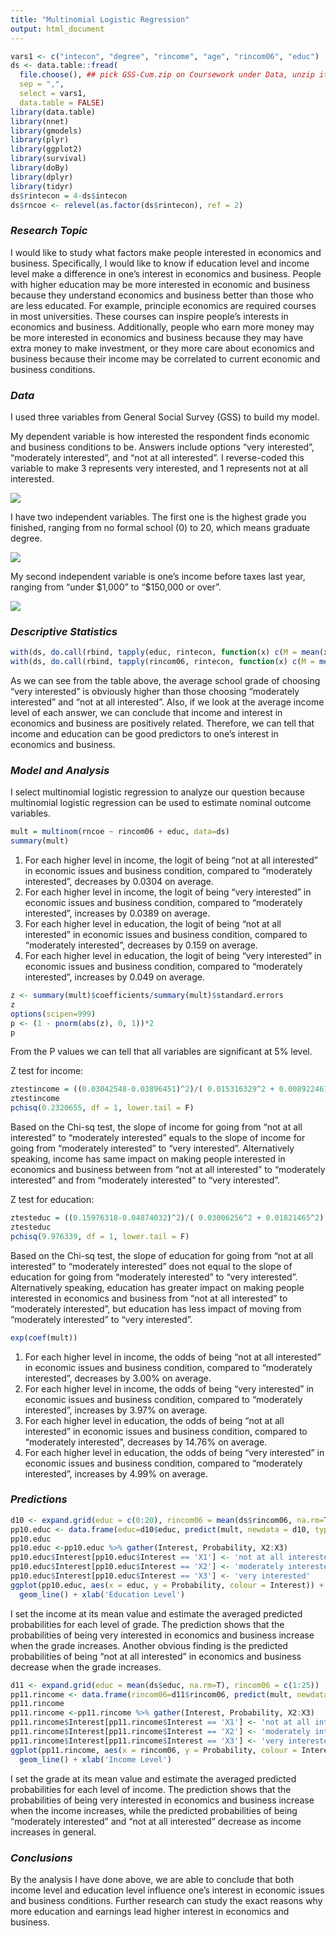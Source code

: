 ```yaml
---
title: "Multinomial Logistic Regression"
output: html_document
---
```


```r
vars1 <- c("intecon", "degree", "rincome", "age", "rincom06", "educ")
ds <- data.table::fread(
  file.choose(), ## pick GSS-Cum.zip on Coursework under Data, unzip it and use the .csv##
  sep = ",",
  select = vars1,
  data.table = FALSE)
library(data.table)
library(nnet)
library(gmodels)
library(plyr)
library(ggplot2)
library(survival)
library(doBy)
library(dplyr)
library(tidyr)
ds$rintecon = 4-ds$intecon
ds$rncoe <- relevel(as.factor(ds$rintecon), ref = 2)
```

### *Research Topic*

I would like to study what factors make people interested in economics and business. Specifically, I would like to know if education level and income level make a difference in one's interest in economics and business.
People with higher education may be more interested in economic and business because they understand economics and business better than those who are less educated. For example, principle economics are required courses in most universities. These courses can inspire people's interests in economics and business. Additionally, people who earn more money may be more interested in economics and business because they may have extra money to make investment, or they more care about economics and business because their income may be correlated to current economic and business conditions. 

### *Data*

I used three variables from General Social Survey (GSS) to build my model. 

My dependent variable is how interested the respondent finds economic and business conditions to be. Answers include options "very interested", "moderately interested", and "not at all interested".  I reverse-coded this variable to make 3 represents very interested, and 1 represents not at all interested.

![](GSS I 1.png)

I have two independent variables. The first one is the highest grade you finished, ranging from no formal school (0) to 20, which means graduate degree. 

![](GSS I 2.png)

My second independent variable is one's income before taxes last year, ranging from "under $1,000" to "$150,000 or over". 

![](GSS I 3.png)

### *Descriptive Statistics*

```r
with(ds, do.call(rbind, tapply(educ, rintecon, function(x) c(M = mean(x,na.rm=T), SD = sd(x,na.rm=T)))))
with(ds, do.call(rbind, tapply(rincom06, rintecon, function(x) c(M = mean(x,na.rm=T), SD = sd(x,na.rm=T)))))
```

As we can see from the table above, the average school grade of choosing "very interested" is obviously higher than those choosing "moderately interested" and "not at all interested". Also, if we look at the average income level of each answer, we can conclude that income and interest in economics and business are positively related. Therefore, we can tell that income and education can be good predictors to one's interest in economics and business.

### *Model and Analysis*

I select multinomial logistic regression to analyze our question because multinomial logistic regression can be used to estimate nominal outcome variables. 

```r
mult = multinom(rncoe ~ rincom06 + educ, data=ds)
summary(mult)
```

1.	For each higher level in income, the logit of being "not at all interested" in economic issues and business condition, compared to "moderately interested", decreases by 0.0304 on average.
2.	For each higher level in income, the logit of being "very interested" in economic issues and business condition, compared to "moderately interested", increases by 0.0389 on average.
3.	For each higher level in education, the logit of being "not at all interested" in economic issues and business condition, compared to "moderately interested", decreases by 0.159 on average.
4.	For each higher level in education, the logit of being "very interested" in economic issues and business condition, compared to "moderately interested", increases by 0.049 on average.

```r
z <- summary(mult)$coefficients/summary(mult)$standard.errors
z
options(scipen=999)
p <- (1 - pnorm(abs(z), 0, 1))*2
p
```

From the P values we can tell that all variables are significant at 5% level.

Z test for income:
```r
ztestincome = ((0.03042548-0.03896451)^2)/( 0.015316329^2 + 0.008922461^2)
ztestincome
pchisq(0.2320655, df = 1, lower.tail = F)
```
Based on the Chi-sq test, the slope of income for going from "not at all interested" to "moderately interested" equals to the slope of income for going from "moderately interested" to "very interested". 
Alternatively speaking, income has same impact on making people interested in economics and business between from "not at all interested" to "moderately interested" and from "moderately interested" to "very interested".

Z test for education:
```r
ztesteduc = ((0.15976318-0.04874032)^2)/( 0.03006256^2 + 0.01821465^2)
ztesteduc
pchisq(9.976339, df = 1, lower.tail = F)
```
Based on the Chi-sq test, the slope of education for going from "not at all interested" to "moderately interested" does not equal to the slope of education for going from "moderately interested" to "very interested". 
Alternatively speaking, education has greater impact on making people interested in economics and business from "not at all interested" to "moderately interested", but education has less impact of moving from "moderately interested" to "very interested".

```r
exp(coef(mult))
```
1.	For each higher level in income, the odds of being "not at all interested" in economic issues and business condition, compared to "moderately interested", decreases by 3.00% on average.
2.	For each higher level in income, the odds of being "very interested" in economic issues and business condition, compared to "moderately interested", increases by 3.97% on average.
3.	For each higher level in education, the odds of being "not at all interested" in economic issues and business condition, compared to "moderately interested", decreases by 14.76% on average.
4.	For each higher level in education, the odds of being "very interested" in economic issues and business condition, compared to "moderately interested", increases by 4.99% on average.


### *Predictions*

```r
d10 <- expand.grid(educ = c(0:20), rincom06 = mean(ds$rincom06, na.rm=T))
pp10.educ <- data.frame(educ=d10$educ, predict(mult, newdata = d10, type = "probs", se = TRUE))
pp10.educ
pp10.educ <-pp10.educ %>% gather(Interest, Probability, X2:X3)
pp10.educ$Interest[pp10.educ$Interest == 'X1'] <- 'not at all interested'
pp10.educ$Interest[pp10.educ$Interest == 'X2'] <- 'moderately interested'
pp10.educ$Interest[pp10.educ$Interest == 'X3'] <- 'very interested'
ggplot(pp10.educ, aes(x = educ, y = Probability, colour = Interest)) +
  geom_line() + xlab('Education Level')
```

I set the income at its mean value and estimate the averaged predicted probabilities for each level of grade. The prediction shows that the probabilities of being very interested in economics and business increase when the grade increases. Another obvious finding is the predicted probabilities of being "not at all interested" in economics and business decrease when the grade increases.

```r
d11 <- expand.grid(educ = mean(ds$educ, na.rm=T), rincom06 = c(1:25))
pp11.rincome <- data.frame(rincom06=d11$rincom06, predict(mult, newdata = d11, type = "probs", se = TRUE))
pp11.rincome
pp11.rincome <-pp11.rincome %>% gather(Interest, Probability, X2:X3)
pp11.rincome$Interest[pp11.rincome$Interest == 'X1'] <- 'not at all interested'
pp11.rincome$Interest[pp11.rincome$Interest == 'X2'] <- 'moderately interested'
pp11.rincome$Interest[pp11.rincome$Interest == 'X3'] <- 'very interested'
ggplot(pp11.rincome, aes(x = rincom06, y = Probability, colour = Interest)) +
  geom_line() + xlab('Income Level')
```

I set the grade at its mean value and estimate the averaged predicted probabilities for each level of income. The prediction shows that the probabilities of being very interested in economics and business increase when the income increases, while the predicted probabilities of being "moderately interested" and "not at all interested" decrease as income increases in general.

### *Conclusions*
By the analysis I have done above, we are able to conclude that both income level and education level influence one's interest in economic issues and business conditions. Further research can study the exact reasons why more education and earnings lead higher interest in economics and business.
